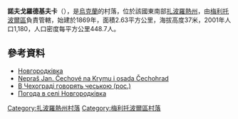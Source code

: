 {{coord|46|49|41|N|35|6|53|E|scale:100000|display=title}}

'''諾夫戈羅德基夫卡'''（{{lang-uk|Новгородківка}}），是[[烏克蘭|烏克蘭]]的村落，位於該國東南部[[扎波羅熱州|扎波羅熱州]]，由[[梅利托波爾區|梅利托波爾區]]負責管轄，始建於1869年，面積2.63平方公里，海拔高度37米，2001年人口1,180，人口密度每平方公里448.7人。

==參考資料==
* [http://w1.c1.rada.gov.ua/pls/z7502/A005?rdat1=04.05.2011&rf7571=12446 Новгородківка]{{dead link|date=2018年4月 |bot=InternetArchiveBot |fix-attempted=yes }}
* [http://exulant.evangnet.cz/stare/data/Nepras.pdf  Nepraš Jan. Čechové na Krymu i osada Čechohrad]{{Wayback|url=http://exulant.evangnet.cz/stare/data/Nepras.pdf |date=20181125115420 }}{{ref-cz}}
* [http://www.radio.cz/ru/rubrika/razgovor/v-chexograde-govoryat-po-cheshski В Чехограді говорять чеською (рос.)]{{Wayback|url=http://www.radio.cz/ru/rubrika/razgovor/v-chexograde-govoryat-po-cheshski |date=20160304201725 }}
* [http://weather.in.ua/ua/zaporozhskaja/17172 Погода в селі Новгородківка]{{Wayback|url=http://weather.in.ua/ua/zaporozhskaja/17172 |date=20111220174106 }}

[[Category:扎波羅熱州村落|Category:扎波羅熱州村落]]
[[Category:梅利托波爾區村落|Category:梅利托波爾區村落]]


{{Zaporizhia-geo-stub}}